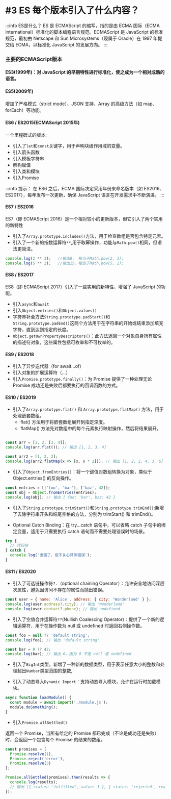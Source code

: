 # #3 ES 每个版本引入了什么内容？

:::info ES是什么？
ES 是 ECMAScript 的缩写，指的是由 ECMA 国际（ECMA International）标准化的脚本编程语言规范。ECMAScript 是 JavaScript 的标准规范，最初由 Netscape 和 Sun Microsystems（现属于 Oracle）在 1997 年提交给 ECMA，以标准化 JavaScript 的发展方向。
:::

### 主要的ECMAScript版本

#### **ES3(1999年)**：对 JavaScript 的早期特性进行标准化，使之成为一个相对成熟的语言。

#### **ES5(2009年)**

增加了严格模式（strict mode）、JSON 支持、Array 的高级方法（如 map、forEach）等功能。

#### **ES6 / ES2015(ECMAScript 2015年)**

一个里程碑式的版本:

- 引入了`let`和`const`关键字，用于声明块级作用域的变量。
- 引入箭头函数
- 引入模板字符串
- 解构赋值
- 引入类和模块
- 引入Promise

:::info 提示：
在 ES6 之后，ECMA 国际决定采用年份来命名版本（如 ES2016、ES2017），每年发布一次更新，确保 JavaScript 语言在开发需求中不断演进。
:::

#### **ES7 / ES2016**

ES7（即 ECMAScript 2016）是一个相对较小的更新版本，但它引入了两个实用的新特性

- 引入了`Array.prototype.includes()`方法，用于检查数组是否包含特定元素。
- 引入了一个新的指数运算符`**`,用于取幂操作，功能与`Math.pow()`相同，但语法更简洁。

```javascript
console.log(2 ** 3);   //输出8， 相当于Math.pow(2, 3);
console.log(5 ** 2);   //输出25，相当于Math.pow(5, 2);
```

#### **ES8 / ES2017**

ES8（即 ECMAScript 2017）引入了一些实用的新特性，增强了 JavaScript 的功能。

- 引入`async`和`await`
- 引入`Object.entries()`和`Object.values()`
- 字符串补全方法`String.prototype.padStart()`和`String.prototype.padEnd()`这两个方法用于在字符串的开始或结束添加填充字符，直到达到指定的长度。
- `Object.getOwnPropertyDescriptors()`：此方法返回一个对象自身所有属性的描述符对象，这些属性包括可枚举和不可枚举的。

#### **ES9 / ES2018**

- 引入了异步迭代器（for await...of）
- 引入对象的扩展运算符（...）
- 引入`Promise.prototype.finally()`：为 Promise 提供了一种处理无论 Promise 成功还是失败后都要执行的回调函数的方式。

#### **ES10 / ES2019**

- 引入了`Array.prototype.flat()` 和 `Array.prototype.flatMap()` 方法，用于处理嵌套数组。
  - flat() 方法用于将嵌套数组展开到指定深度。
  - flatMap() 方法先对数组中的每个元素执行映射操作，然后将结果展开。
```javascript

const arr = [1, 2, [3, 4]];
console.log(arr.flat()); // 输出 [1, 2, 3, 4]

const arr2 = [1, 2, 3];
console.log(arr2.flatMap(x => [x, x * 2])); // 输出 [1, 2, 2, 4, 3, 6]

```

- 引入了`Object.fromEntries()`：将一个键值对数组转换为对象，类似于 Object.entries() 的反向操作。

```javascript
const entries = [['foo', 'bar'], ['baz', 42]];
const obj = Object.fromEntries(entries);
console.log(obj); // 输出 { foo: 'bar', baz: 42 }
```

- 引入了`String.prototype.trimStart()`和`String.prototype.trimEnd()`:新增了去除字符串开头和结尾空格的方法，分别为 trimStart() 和 trimEnd()。

- Optional Catch Binding：在 try...catch 语句中，可以省略 catch 子句中的绑定变量，适用于只需要执行 catch 语句而不需要处理错误时的场景。

```javascript
try {
  // 代码块
} catch {
  console.log('出错了，但不关心具体错误');
}
```

#### **ES11 / ES2020**

- 引入了可选链操作符`?.`（optional chaining Operator）：允许安全地访问深层次属性，避免因访问不存在的属性而抛出错误。

```javascript
const user = { name: 'Alice', address: { city: 'Wonderland' } };
console.log(user.address?.city); // 输出 'Wonderland'
console.log(user.contact?.phone); // 输出 undefined
```

- 引入了空值合并运算符`??`(Nullish Coalescing Operator)：提供了一个新的逻辑运算符，用于在操作数为 null 或 undefined 时返回右侧操作数。
```javascript
const foo = null ?? 'default string';
console.log(foo); // 输出 'default string'

const bar = 0 ?? 42;
console.log(bar); // 输出 0，因为 0 不是 null 或 undefined
```
- 引入了`BigInt`类型，新增了一种新的数据类型，用于表示任意大小的整数和处理超出`Number`类型范围的整数,

- 引入了动态导入`Dynamic Import`：支持动态导入模块，允许在运行时加载模块。

```javascript
async function loadModule() {
  const module = await import('./module.js');
  module.doSomething();
}
```

- 引入`Promise.allSettled()`

返回一个 Promise，当所有给定的 Promise 都已完成（不论是成功还是失败）时，会返回一个包含每个 Promise 的结果的数组。

```javascript
const promises = [
  Promise.resolve(1),
  Promise.reject('error'),
  Promise.resolve(3)
];

Promise.allSettled(promises).then(results => {
  console.log(results);
  // 输出 [{ status: 'fulfilled', value: 1 }, { status: 'rejected', reason: 'error' }, { status: 'fulfilled', value: 3 }]
});
```

